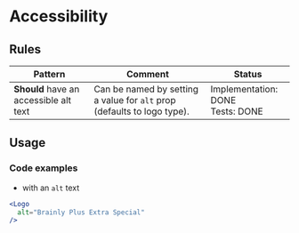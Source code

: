 # Accessibility

## Rules

| Pattern                                | Comment                                                                 | Status                                |
| -------------------------------------- | ----------------------------------------------------------------------- | ------------------------------------- |
| **Should** have an accessible alt text | Can be named by setting a value for `alt` prop (defaults to logo type). | Implementation: DONE<br />Tests: DONE |

## Usage

### Code examples

- with an `alt` text

<!-- prettier-ignore -->
```jsx
<Logo
  alt="Brainly Plus Extra Special"
/>
```
